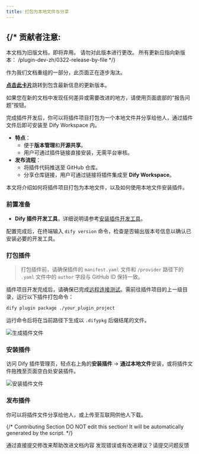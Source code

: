 ```yaml
---
title: 打包为本地文件与分享
---
```



{/* 
  贡献者注意:
  ----------------
  本文档为旧版文档，即将弃用。
  请勿对此版本进行更改。
  所有更新应指向新版本：
  /plugin-dev-zh/0322-release-by-file
*/}

<Card title="本文档即将弃用" icon="circle-exclamation" href="/plugin-dev-zh/0322-release-by-file">
  <p>作为我们文档重组的一部分，此页面正在逐步淘汰。</p>
  
  <p><u><b>点击此卡片</b></u>跳转到包含最新信息的更新版本。</p>
  
  <p>如果您在新的文档中发现任何差异或需要改进的地方，请使用页面底部的“报告问题”按钮。</p>
</Card>

完成插件开发后，你可以将插件项目打包为一个本地文件并分享给他人，通过插件文件后即可安装至 Dify Workspace 内。

* **特点**：
  * 便于**版本管理**和**开源共享**。
  * 用户可通过插件链接直接安装，无需平台审核。
* **发布流程**：
  * 将插件代码推送至 GitHub 仓库。
  * 分享仓库链接，用户可通过链接将插件集成至 **Dify Workspace**。

本文将介绍如何将插件项目打包为本地文件，以及如何使用本地文件安装插件。

### 前置准备

* **Dify 插件开发工具**，详细说明请参考[安装插件开发工具](../quick-start/develop-plugins/initialize-development-tools)。

配置完成后，在终端输入 `dify version` 命令，检查是否输出版本号信息以确认已安装必要的开发工具。

### 打包插件

> 打包插件前，请确保插件的 `manifest.yaml` 文件和 `/provider` 路径下的 `.yaml` 文件中的 `author` 字段与 GitHub ID 保持一致。

插件项目开发完成后，请确保已完成[远程连接测试](../quick-start/develop-plugins/extension-plugin#tiao-shi-cha-jian)。需前往插件项目的上一级目录，运行以下插件打包命令：

```bash
dify plugin package ./your_plugin_project
```

运行命令后将在当前路径下生成以 `.difypkg` 后缀结尾的文件。

![生成插件文件](https://assets-docs.dify.ai/2024/12/98e09c04273eace8fe6e5ac976443cca.png)

### 安装插件

访问 Dify 插件管理页，轻点右上角的**安装插件** → **通过本地文件**安装，或将插件文件拖拽至页面空白处安装插件。

![安装插件文件](https://assets-docs.dify.ai/2024/12/8c31c4025a070f23455799f942b91a57.png)

### 发布插件

你可以将插件文件分享给他人，或上传至互联网供他人下载。

{/*
Contributing Section
DO NOT edit this section!
It will be automatically generated by the script.
*/}

<CardGroup cols="2">
    <Card
        title="编辑此页面"
        icon="pen-to-square"
        href="https://github.com/langgenius/dify-docs-mintlify/edit/main/zh-hans/plugins/publish-plugins/package-plugin-file-and-publish.mdx"
    >
        通过直接提交修改来帮助改进文档内容
    </Card>
    <Card
        title="提交问题"
        icon="github"
        href="https://github.com/langgenius/dify-docs-mintlify/issues/new?title=文档问题%3A%20ge-plugin-file-and-publ&body=%23%23%20问题描述%0A%3C%21--%20请简要描述您发现的问题%20--%3E%0A%0A%23%23%20页面链接%0Ahttps%3A%2F%2Fgithub.com%2Flanggenius%2Fdify-docs-mintlify%2Fblob%2Fmain%2Fzh-hans/plugins/publish-plugins%2Fpackage-plugin-file-and-publish.mdx%0A%0A%23%23%20建议修改%0A%3C%21--%20如果有具体的修改建议，请在此说明%20--%3E%0A%0A%3C%21--%20感谢您对文档质量的关注！%20--%3E"
    >
        发现错误或有改进建议？请提交问题反馈
    </Card>
</CardGroup>
